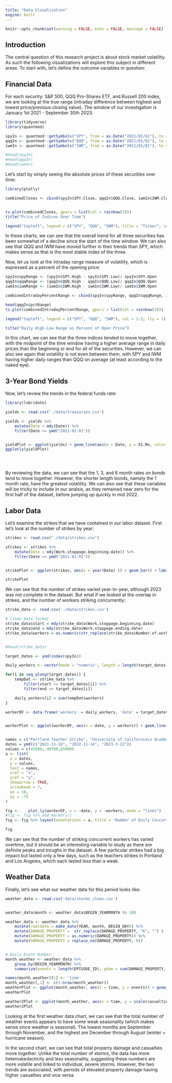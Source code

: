 ```yaml
---
title: "Data Visualization"
engine: knitr
---
```

```r
knitr::opts_chunk$set(warning = FALSE, echo = FALSE, message = FALSE) 
```

## Introduction 

The central question of this research project is about stock market volatility. As such the following visualizations will explore this subject in different areas. To start with, let's define the outcome variables in question:


## Financial Data 

For each security: S&P 500, QQQ Pro-Shares ETF, and Russell 200 index, we are looking at the true range (intraday difference between highest and lowest price/previous closing value). The window of our investigation is January 1st 2021 - September 30th 2023.

``` r


library(tidyverse)
library(quantmod)

spyIn <- quantmod::getSymbols("SPY", from = as.Date("2021/01/01"), to = as.Date("2023/09/30"), periodicity = "daily", src = "yahoo", auto.assign = FALSE)
qqqIn <- quantmod::getSymbols("QQQ", from = as.Date("2021/01/01"), to = as.Date("2023/09/30"), periodicity = "daily", src = "yahoo", auto.assign = FALSE)
iwmIn <- quantmod::getSymbols("IWM", from = as.Date("2021/01/01"), to = as.Date("2023/09/30"), periodicity = "daily", src = "yahoo", auto.assign = FALSE)

#head(spyIn)
#head(qqqIn)
#head(iwmIn)


```


Let's start by simply seeing the absolute prices of these securities over time:
```r
library(plotly)

combinedCloses <- cbind(spyIn$SPY.Close, qqqIn$QQQ.Close, iwmIn$IWM.Close)


ts.plot(combinedCloses, gpars = list(col = rainbow(3)))
title("Price of Indices Over Time")

legend("topleft", legend = c("SPY", "QQQ", "IWM"), title = "Ticker", col = 1:3, lty = 1)
```


In these charts, we can see that the overall trend for all three securities has been somewhat of a decline since the start of the time window. We can also see that QQQ and IWM have moved further in their trends than SPY, which makes sense as that is the most stable index of the three.



Now, let us look at the intraday range measure of volatility, which is expressed as a percent of the opening price: 
``` r

spyIn$spyRange <- (spyIn$SPY.High - spyIn$SPY.Low)/ spyIn$SPY.Open
qqqIn$qqqRange <- (qqqIn$QQQ.High - qqqIn$QQQ.Low)/ qqqIn$QQQ.Open
iwmIn$iwmRange <- (iwmIn$IWM.High - iwmIn$IWM.Low)/ iwmIn$IWM.Open

combinedIntradayPercentRange <- cbind(spyIn$spyRange, qqqIn$qqqRange, iwmIn$iwmRange)

head(qqqIn$pctRange)
ts.plot(combinedIntradayPercentRange, gpars = list(col = rainbow(3)))

legend("topleft", legend = c("SPY", "QQQ", "IWM"), col = 1:3, lty = 1)

title("Daily High-Low Range as Percent of Open Price")


```

In this chart, we can see that the three indices tended to move together, with the midpoint of the time window having a higher average range in daily prices than the beginning or end for all of the securities. However, we can also see again that volatility is not even between them, with SPY and IWM having higher daily ranges than QQQ on average (at least according to the naked eye).



## 3-Year Bond Yields


Now, let's review the trends in the federal funds rate:
``` r
library(lubridate)

yields <- read.csv("./data/treasuries.csv")

yields <- yields %>%
    mutate(Date = mdy(Date)) %>%
    filter(Date >= ymd("2021-01-01"))


yieldPlot <- ggplot(yields) + geom_line(aes(x = Date, y = X1.Mo, color = "1 Month")) + geom_line(aes(x  = Date, y = X3.Mo, color = "3 Month")) + geom_line(aes(x = Date, y = X6.Mo, color = "6 Month")) + labs(y = "Percentage Rate", x = "Time", title = "Interest Rates by Bond Duration over Time", legend = "Bond Duration")  +  theme(text = element_text(size=12))
ggplotly(yieldPlot)


 
```

By reviewing the data, we can see that the 1, 3, and 6 month rates on bonds tend to move together. However, the shorter length bonds, namely the 1 month rate, have the greatest volatility. We can also see that these variables will be tricky to include in our analsis, as they remained near zero for the first half of the dataset, before jumping up quickly in mid 2022.


## Labor Data

Let's examine the strikes that we have contained in our labor dataset. First let's look at the number of strikes by year:
``` r


strikes <- read.csv("./data/strikes.csv")

strikes <- strikes %>%
    mutate(Date = mdy(Work.stoppage.beginning.date)) %>%
    filter(Date >= ymd("2021-01-01"))


strikePlot <- ggplot(strikes, aes(x = year(Date) )) + geom_bar() + labs(x = 'Year', y = "Number of Strikes", title = "Number of Strikes by Year") +  theme(text = element_text(size=12))

strikePlot
```

We can see that the number of strikes varied year-to-year, although 2023 was not complete in the dataset. But what if we looked at the overlap in strikes, and the number of workers striking concurrently:
```r
strike_data <- read.csv('./data/strikes.csv')

# clean date format
strike_data$start = mdy(strike_data$Work.stoppage.beginning.date)
strike_data$end = mdy(strike_data$Work.stoppage.ending.date)
strike_data$workers = as.numeric(str_replace(strike_data$Number.of.workers.2., ",", "" ))


#head(strike_data)

target_dates <- ymd(index(spyIn))

daily_workers <- vector(mode = "numeric", length = length(target_dates))

for(i in seq_along(target_dates)) {
    tempDat <- strike_data %>%
        filter(start <= target_dates[i]) %>%
        filter(end >= target_dates[i])

    daily_workers[i] = sum(tempDat$workers)
}

workerDF <- data.frame('workers' = daily_workers, 'date' = target_dates)


workerPlot <- ggplot(workerDF, aes(x = date, y = workers)) + geom_line() + labs(title = "Number of Daily Concurrent Striking Workers Over Time", y = "Number of Workers", x = "Date") +  theme(text = element_text(size=20))


names = c("Portland Teacher Strike", "University of California\n Academic Strike", "Los Angeles\n Teacher Strike")
dates = ymd(c("2021-11-18", "2022-11-14", "2023-3-22"))
values = c(45500, 49700,65000)
a <- list(
  x = dates,
  y = values,
  text = names,
  xref = "x",
  yref = "y",
  showarrow = TRUE,
  arrowhead = 7,
  ax = 10,
  ay = -75
)

fig <-    plot_ly(workerDF, x = ~date, y = ~workers, mode = "lines") 
#fig <- fig %>% add_markers()
fig <- fig %>% layout(annotations = a, title = "Number of Daily Concurrent Striking Workers Over Time", yaxis = list(title = "Number of Workers"), xaxis = list(title = "Date"))

fig
```

We can see that the number of striking concurrent workers has varied overtime, but it should be an interesting variable to study as there are definite peaks and troughs in the dataset. A few particular strikes had a big impact but lasted only a few days, such as the teachers strikes in Portland and Los Angeles, which each lasted less than a week.

## Weather Data

Finally, let's see what our weather data for this period looks like:
```r
weather_data <- read.csv('data/storms_clean.csv')


weather_data$month <- weather_data$BEGIN_YEARMONTH %% 100

weather_data <- weather_data %>%
    mutate(realdate = make_date(YEAR, month, BEGIN_DAY)) %>%
    mutate(DAMAGE_PROPERTY =  str_replace(DAMAGE_PROPERTY, "K", "") )  %>%
    mutate(DAMAGE_PROPERTY = as.numeric(DAMAGE_PROPERTY)) %>%
    mutate(DAMAGE_PROPERTY = replace_na(DAMAGE_PROPERTY, 0))


# Daily Event Number
month_weather <- weather_data %>%
    group_by(BEGIN_YEARMONTH) %>%
    summarize(events = length(EPISODE_ID), pdam = sum(DAMAGE_PROPERTY, na.rm = TRUE), casualties = sum(INJURIES_DIRECT) + sum(INJURIES_INDIRECT) + sum(DEATHS_DIRECT) + sum(DEATHS_INDIRECT))

names(month_weather)[1] <- 'time'
month_weather[,1] <- c(1:nrow(month_weather))
weatherPlot <- ggplot(month_weather, aes(x = time, y = events)) + geom_line() + labs(x = "Months Since January 2021", y = "Number of Weather Events", title = "Total Number of Extreme \n Weather Events by Month") + theme(text = element_text(size=12))
weatherPlot 

weather2Plot <- ggplot(month_weather, aes(x = time, y = scale(casualties), color = "Casualties")) + geom_line() + geom_line(aes(x = time, y = scale(pdam), color = "Property Damage")) + labs(x = "Months Since January 2021", y = "Scaled Values", color = "Negative Impacts", title = "Normalized Casualties and \n Total Property Value Damage by Month")  +  theme(text = element_text(size=12))
weather2Plot 

```

Looking at the first weather data chart, we can see that the total number of weather events appears to have some weak seasonality (which makes sense since weather is seasonal). The lowest months are September through November, and the highest are December through August (winter + hurricane season).

In the second chart, we can see that total property damage and casualties move together. Unlike the total number of storms, the data has more heteroskedacticity and less seasonality, suggesting these numbers are more volatile and linked to individual, severe storms. However, the two trends are associated, with periods of elevated property damage having higher casualties and vice versa.